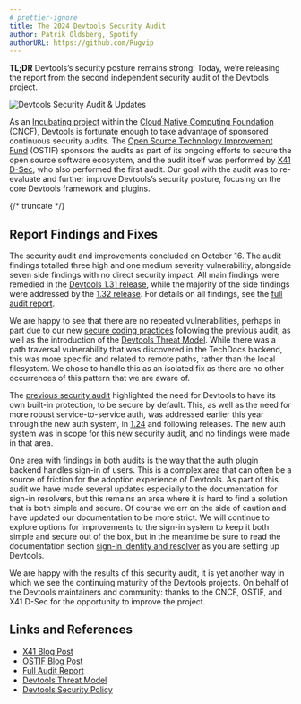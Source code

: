 ```yaml
---
# prettier-ignore
title: The 2024 Devtools Security Audit
author: Patrik Oldsberg, Spotify
authorURL: https://github.com/Rugvip
---
```


**TL;DR** Devtools’s security posture remains strong! Today, we’re releasing the report from the second independent security audit of the Devtools project.

![Devtools Security Audit & Updates](assets/22-08-23/devtools-security-audit.png)

As an [Incubating project](https://www.cncf.io/blog/2022/03/15/devtools-project-joins-the-cncf-incubator/) within the [Cloud Native Computing Foundation](https://www.cncf.io/) (CNCF), Devtools is fortunate enough to take advantage of sponsored continuous security audits. The [Open Source Technology Improvement Fund](https://ostif.org/) (OSTIF) sponsors the audits as part of its ongoing efforts to secure the open source software ecosystem, and the audit itself was performed by [X41 D-Sec](https://x41-dsec.de/), who also performed the first audit. Our goal with the audit was to re-evaluate and further improve Devtools’s security posture, focusing on the core Devtools framework and plugins.

{/* truncate */}

## Report Findings and Fixes

The security audit and improvements concluded on October 16. The audit findings totalled three high and one medium severity vulnerability, alongside seven side findings with no direct security impact. All main findings were remedied in the [Devtools 1.31 release](https://devtools.khulnasoft.com/docs/releases/v1.31.0), while the majority of the side findings were addressed by the [1.32 release](https://devtools.khulnasoft.com/docs/releases/v1.32.0). For details on all findings, see the [full audit report](assets/2024-12-17/X41-Devtools-Audit-2024.pdf).

We are happy to see that there are no repeated vulnerabilities, perhaps in part due to our new [secure coding practices](https://github.com/khulnasoft/devtools/blob/master/SECURITY.md#coding-practices) following the previous audit, as well as the introduction of the [Devtools Threat Model](https://devtools.khulnasoft.com/docs/overview/threat-model). While there was a path traversal vulnerability that was discovered in the TechDocs backend, this was more specific and related to remote paths, rather than the local filesystem. We chose to handle this as an isolated fix as there are no other occurrences of this pattern that we are aware of.

The [previous security audit](https://devtools.khulnasoft.com/blog/2022/08/23/devtools-security-audit/) highlighted the need for Devtools to have its own built-in protection, to be secure by default. This, as well as the need for more robust service-to-service auth, was addressed earlier this year through the new auth system, in [1.24](https://devtools.khulnasoft.com/docs/releases/v1.24.0#breaking-auth-improvements) and following releases. The new auth system was in scope for this new security audit, and no findings were made in that area.

One area with findings in both audits is the way that the auth plugin backend handles sign-in of users. This is a complex area that can often be a source of friction for the adoption experience of Devtools. As part of this audit we have made several updates especially to the documentation for sign-in resolvers, but this remains an area where it is hard to find a solution that is both simple and secure. Of course we err on the side of caution and have updated our documentation to be more strict. We will continue to explore options for improvements to the sign-in system to keep it both simple and secure out of the box, but in the meantime be sure to read the documentation section [sign-in identity and resolver](https://devtools.khulnasoft.com/docs/auth/identity-resolver) as you are setting up Devtools.

We are happy with the results of this security audit, it is yet another way in which we see the continuing maturity of the Devtools projects. On behalf of the Devtools maintainers and community: thanks to the CNCF, OSTIF, and X41 D-Sec for the opportunity to improve the project.

## Links and References

- [X41 Blog Post](https://x41-dsec.de/security/research/job/news/2024/12/16/devtools-review-2024/)
- [OSTIF Blog Post](https://ostif.org/devtools-audit-complete/)
- [Full Audit Report](assets/2024-12-17/X41-Devtools-Audit-2024.pdf)
- [Devtools Threat Model](https://devtools.khulnasoft.com/docs/overview/threat-model)
- [Devtools Security Policy](https://github.com/khulnasoft/devtools/blob/master/SECURITY.md)
